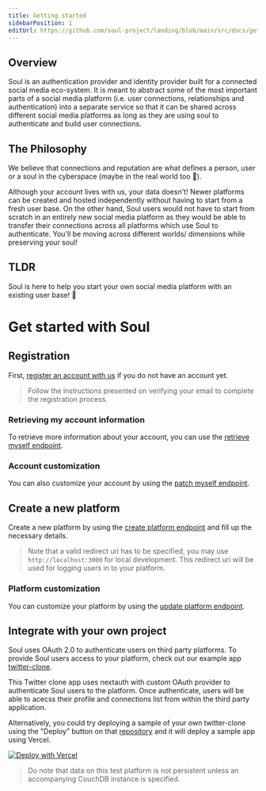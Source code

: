```yaml
---
title: Getting started
sidebarPosition: 1
editUrl: https://github.com/soul-project/landing/blob/main/src/docs/getting-started.mdx
---
```


## Overview

Soul is an authentication provider and identity provider built for a connected social media eco-system.
It is meant to abstract some of the most important parts of a social media platform
(i.e. user connections, relationships and authentication) into a separate service so that it can be
shared across different social media platforms as long as they are using soul to authenticate and
build user connections.

## The Philosophy

We believe that connections and reputation are what defines a person, user or a soul in the cyberspace (maybe in the real world too 🤔).

Although your account lives with us, your data doesn't!
Newer platforms can be created and hosted independently without having to start from a fresh user base.
On the other hand, Soul users would not have to start from scratch in an entirely new social media platform as
they would be able to transfer their connections across all platforms which use Soul to authenticate.
You'll be moving across different worlds/ dimensions while preserving your soul!

## TLDR

Soul is here to help you start your own social media platform with an existing user base! 🎉

# Get started with Soul

## Registration

First, [register an account with us](https://login.soul-network.com/register) if you do not have an account yet.

> Follow the instructions presented on verifying your email to complete the registration process.

### Retrieving my account information

To retrieve more information about your account, you can use the [retrieve myself endpoint](https://soul.readme.io/reference/userscontroller_findme).

### Account customization

You can also customize your account by using the [patch myself endpoint](https://soul.readme.io/reference/userscontroller_updateme).

## Create a new platform

Create a new platform by using the [create platform endpoint](https://soul.readme.io/reference/platformscontroller_create)
and fill up the necessary details.

> Note that a valid redirect uri has to be specified, you may use `http://localhost:3000` for local development. This redirect uri will be used
> for logging users in to your platform.

### Platform customization

You can customize your platform by using the [update platform endpoint](https://soul.readme.io/reference/platformscontroller_update).

## Integrate with your own project

Soul uses OAuth 2.0 to authenticate users on third party platforms.
To provide Soul users access to your platform, check out our example app [twitter-clone](https://github.com/soul-project/twitter-clone).

This Twitter clone app uses nextauth with custom OAuth provider to authenticate Soul users to the platform. Once authenticate, users will be able to acecss
their profile and connections list from within the third party application.

Alternatively, you could try deploying a sample of your own twitter-clone using the
"Deploy" button on that [repository](https://github.com/soul-project/twitter-clone)
and it will deploy a sample app using Vercel.

[![Deploy with Vercel](https://vercel.com/button)](https://vercel.com/new/clone?repository-url=https%3A%2F%2Fgithub.com%2Fsoul-project%2Ftwitter-clone%2Ftree%2Fmain&env=SOUL_PLATFORM_ID,NEXTAUTH_SECRET,NEXTAUTH_URL,DB_NAME)

> Do note that data on this test platform is not persistent
> unless an accompanying CouchDB instance is specified.
